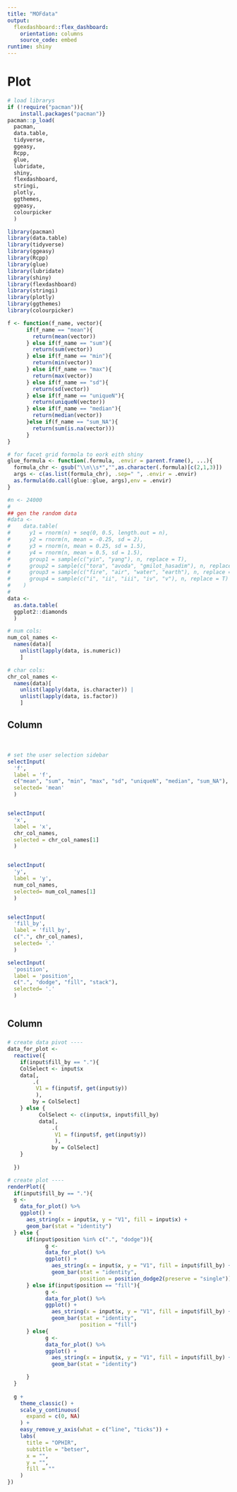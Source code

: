 ```yaml
---
title: "MOFdata"
output: 
  flexdashboard::flex_dashboard:
    orientation: columns
    source_code: embed
runtime: shiny
---
```




# Plot

```r
# load librarys
if (!require("pacman")){                                  
    install.packages("pacman")}                       
pacman::p_load(
  pacman,
  data.table,
  tidyverse,
  ggeasy,
  Rcpp,
  glue,
  lubridate,
  shiny,
  flexdashboard,
  stringi,
  plotly,
  ggthemes,
  ggeasy,
  colourpicker
  )

library(pacman)
library(data.table)
library(tidyverse)
library(ggeasy)
library(Rcpp)
library(glue)
library(lubridate)
library(shiny)
library(flexdashboard)
library(stringi)
library(plotly)
library(ggthemes)
library(colourpicker)

f <- function(f_name, vector){
      if(f_name == "mean"){
        return(mean(vector))
      } else if(f_name == "sum"){
        return(sum(vector))
      } else if(f_name == "min"){
        return(min(vector))
      } else if(f_name == "max"){
        return(max(vector))
      } else if(f_name == "sd"){
        return(sd(vector))
      } else if(f_name == "uniqueN"){
        return(uniqueN(vector))
      } else if(f_name == "median"){
        return(median(vector))
      }else if(f_name == "sum_NA"){
        return(sum(is.na(vector)))
      }
}

# for facet grid formola to eork eith shiny
glue_formula <- function(.formula, .envir = parent.frame(), ...){
  formula_chr <- gsub("\\n\\s*","",as.character(.formula)[c(2,1,3)])
  args <- c(as.list(formula_chr), .sep=" ", .envir = .envir)
  as.formula(do.call(glue::glue, args),env = .envir)
}
```

```r
#n <- 24000
#
## gen the random data
#data <- 
#    data.table(
#      y1 = rnorm(n) + seq(0, 0.5, length.out = n),
#      y2 = rnorm(n, mean = -0.25, sd = 2),
#      y3 = rnorm(n, mean = 0.25, sd = 1.5),
#      y4 = rnorm(n, mean = 0.5, sd = 1.5),
#      group1 = sample(c("yin", "yang"), n, replace = T),
#      group2 = sample(c("tora", "avoda", "gmilot_hasadim"), n, replace = T),
#      group3 = sample(c("fire", "air", "water", "earth"), n, replace = T),
#      group4 = sample(c("i", "ii", "iii", "iv", "v"), n, replace = T)
#    )
#
data <-
  as.data.table(
  ggplot2::diamonds
  )
```


```r

# num cols:
num_col_names <- 
  names(data)[
    unlist(lapply(data, is.numeric))
    ]

# char cols:
chr_col_names <- 
  names(data)[
    unlist(lapply(data, is.character)) |
    unlist(lapply(data, is.factor))
    ]
```



Column {.sidebar data-width=150}
-----------------------------------------------------------------------

<br>
```r
# set the user selection sidebar
selectInput(
  'f',
  label = 'f',
  c("mean", "sum", "min", "max", "sd", "uniqueN", "median", "sum_NA"),
  selected= 'mean'
  )


selectInput(
  'x',
  label = 'x',
  chr_col_names,
  selected = chr_col_names[1]
  )


selectInput(
  'y',
  label = 'y',
  num_col_names,
  selected= num_col_names[1]
  )


selectInput(
  'fill_by',
  label = 'fill_by',
  c(".", chr_col_names),
  selected= '.'
  )

selectInput(
  'position',
  label = 'position',
  c(".", "dodge", "fill", "stack"),
  selected= '.'
  )



```


Column
-----------------------------------------------------------------------

### 

```r

# create data pivot ----
data_for_plot <- 
  reactive({
    if(input$fill_by == "."){
    ColSelect <- input$x
    data[,
        .(
         V1 = f(input$f, get(input$y))
         ),
        by = ColSelect]
    } else {
          ColSelect <- c(input$x, input$fill_by)
          data[,
              .(
               V1 = f(input$f, get(input$y))
               ),
              by = ColSelect]
    }
    
  })
```

```r
# create plot ----
renderPlot({
  if(input$fill_by == "."){
  g <- 
    data_for_plot() %>% 
    ggplot() +
      aes_string(x = input$x, y = "V1", fill = input$x) + 
      geom_bar(stat = "identity")
  } else {
      if(input$position %in% c(".", "dodge")){
            g <- 
            data_for_plot() %>% 
            ggplot() +
              aes_string(x = input$x, y = "V1", fill = input$fill_by) + 
              geom_bar(stat = "identity",
                       position = position_dodge2(preserve = "single"))
      } else if(input$position == "fill"){
            g <- 
            data_for_plot() %>% 
            ggplot() +
              aes_string(x = input$x, y = "V1", fill = input$fill_by) + 
              geom_bar(stat = "identity",
                       position = "fill")
      } else{
            g <- 
            data_for_plot() %>% 
            ggplot() +
              aes_string(x = input$x, y = "V1", fill = input$fill_by) + 
              geom_bar(stat = "identity")

      }
  }
  
  g +
    theme_classic() +
    scale_y_continuous(
      expand = c(0, NA)
    ) +
    easy_remove_y_axis(what = c("line", "ticks")) +
    labs(
      title = "OPHIR",
      subtitle = "betser",
      x = "",
      y = "",
      fill = ""
    )
})
```




